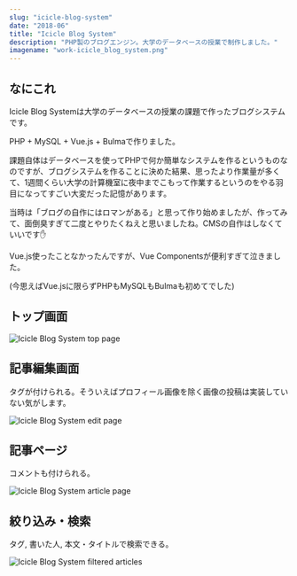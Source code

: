 ```yaml
---
slug: "icicle-blog-system"
date: "2018-06"
title: "Icicle Blog System"
description: "PHP製のブログエンジン。大学のデータベースの授業で制作しました。"
imagename: "work-icicle_blog_system.png"
---
```


## なにこれ

Icicle Blog Systemは大学のデータベースの授業の課題で作ったブログシステムです。

PHP + MySQL + Vue.js + Bulmaで作りました。

課題自体はデータベースを使ってPHPで何か簡単なシステムを作るというものなのですが、ブログシステムを作ることに決めた結果、思ったより作業量が多くて、1週間くらい大学の計算機室に夜中までこもって作業するというのをやる羽目になってすごい大変だった記憶があります。

当時は「ブログの自作にはロマンがある」と思って作り始めましたが、作ってみて、面倒臭すぎて二度とやりたくねえと思いましたね。CMSの自作はしなくていいです✋

Vue.js使ったことなかったんですが、Vue Componentsが便利すぎて泣きました。

(今思えばVue.jsに限らずPHPもMySQLもBulmaも初めてでした)

## トップ画面

![Icicle Blog System top page](./work-icicle_blog_system-top.png)

## 記事編集画面

タグが付けられる。そういえばプロフィール画像を除く画像の投稿は実装していない気がします。

![Icicle Blog System edit page](./work-icicle_blog_system-edit.png)

## 記事ページ

コメントも付けられる。

![Icicle Blog System article page](./work-icicle_blog_system-post.png)

## 絞り込み・検索

タグ, 書いた人, 本文・タイトルで検索できる。

![Icicle Blog System filtered articles](./work-icicle_blog_system-filter.png)

